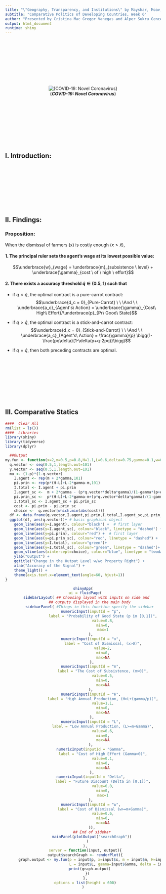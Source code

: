 ---
title: "\"Geography, Transparency, and Institutions\" by Mayshar, Moav, and Neeman"
subtitle: "Comparative Politics of Developing Countries, Week 6"
author: "Presented by Cristina Mac Gregor Vanegas and Alper Sukru Gencer"
output: html_document
runtime: shiny
---


<br>
</br>
<br>
</br>
<br>
</br>
<br>
</br>

<center>
![{***COVID-19: Novel Coronavirus***}](https://images.theconversation.com/files/381780/original/file-20210201-23-8r5dc1.jpg?ixlib=rb-1.1.0&q=45&auto=format&w=926&fit=clip)
</center>



<br>
</br>
<br>
</br>
<br>
</br>
<br>
</br>

## I. Introduction: 


<br>
</br>
<br>
</br>
<br>
</br>
<br>
</br>


## II. Findings: 

### **Proposition**:

When the dismissal of farmers (x) is costly enough ($x>\hat{x}$),

#### 1. The principal ruler sets the agent's wage  at its lowest possible value: 
$$\underbrace{w}_{wage} = \underbrace{m}_{subsistence \  level} + \underbrace{\gamma}_{cost \ of \ high \ effort}$$

#### 2. There exists a accuracy threshold $\hat{q} \in (0.5, 1)$ such that

- if $q < \hat{q}$, the optimal contract is a pure-carrot contract:
$$\underbrace{d_c = 0}_{Pure-Carrot} \ \ \And \ \ \underbrace{a_c}_{Agent's\ Action} = \underbrace{\gamma}_{Cost\ High\ Effort}/\underbrace{p}_{Pr\ Good\ State}$$

- if $q > \hat{q}$, the optimal contract is a stick-and-carrot contract: 
$$\underbrace{d_c = 0}_{Stick-and-Carrot} \ \ \And \ \ \underbrace{a_c}_{Agent's\ Action} = \frac{\gamma}{p} \bigg(1-\frac{pq\delta}{1-\delta(p+q-2pq)}\bigg)$$

- if $q = \hat{q}$, then both preceding contracts are optimal. 


<br>
</br>
<br>
</br>
<br>
</br>
<br>
</br>

## III. Comparative Statics


```{r getting ready, echo= F, include=FALSE}
####  Clear All
rm(list = ls())
####  Libraries
library(shiny)
library(tidyverse)
library(dplyr)
```

```{r function, include = FALSE, warning = FALSE, message = FALSE}
  ##Output
my.fun <- function(x=2,m=0.5,p=0.8,H=1.1,L=0.6,delta=0.75,gamma=0.1,w=0.6){
  q.vector <- seq(0.5,1,length.out=101)
  y.vector <- seq(0.5,1,length.out=101)
  mu <- (1-p)*(1-q.vector)
    I.agent <- rep(m + 2*gamma,101)
    pi.prin <- rep(p*(H-L)+L-2*gamma-m,101)
    I.total <- I.agent + pi.prin
    I.agent_sc <-  m + 2*gamma - (p*q.vector*delta*gamma)/(1-gamma*(p+q.vector+2*p*q.vector))
    pi.prin_sc <-  p*(H-L)+L-2*gamma-m+(p*q.vector*delta*gamma)/(1-gamma*(p+q.vector+2*p*q.vector))-mu*x
    I.total_sc <- I.agent_sc + pi.prin_sc
    cost <- pi.prin - pi.prin_sc
    choice <-  q.vector[which.min(abs(cost))]
  df <- data.frame(q.vector,I.agent,pi.prin,I.total,I.agent_sc,pi.prin_sc,I.total_sc)
  ggplot(df, aes(q.vector))+ # basic graphical object
    geom_line(aes(y=I.agent), colour="black") +  # first layer
    geom_line(aes(y=I.agent_sc), colour="black", linetype = "dashed") +  # first layer
    geom_line(aes(y=pi.prin), colour="red") +  # first layer
    geom_line(aes(y=pi.prin_sc), colour="red", linetype = "dashed") +  # first layer
    geom_line(aes(y=I.total), colour="green")+
    geom_line(aes(y=I.total_sc), colour="green", linetype = "dashed")+
    geom_vline(aes(xintercept=choice), colour="blue", linetype = "twodash")+
    ylab("Output") +
    ggtitle("Change in the Output Level w/wo Property Right") +
    xlab("Accuracy of the Signal") +
    theme_light() +
    theme(axis.text.x=element_text(angle=60, hjust=1))
}
```


<center>
```{r shiny, echo=FALSE}
shinyApp(
  ui = fluidPage(
    sidebarLayout( ## Choosing layout with inputs on side and 
      ## outputs displayed in the main body
      sidebarPanel( #Things in this function specify the sidebar
        numericInput(inputId = "p", 
                  label = "Probability of Good State (p in [0,1])",
                  value=0.8,
                  min=0,
                  max=1
        ), 
        numericInput(inputId = "x", 
                  label = "Cost of Dismissal, (x>0)",
                  value=2,
                  min=0,
                  max=NA
        ),
        numericInput(inputId = "m", 
                  label = "The Cost of Subsistence, (m>0)",
                  value=0.5,
                  min=0,
                  max=NA
        ), 
        numericInput(inputId = "H", 
                  label = "High Annual Production, (H>L+(gamma/p))",
                  value=1.1,
                  min=0,
                  max=NA
        ),
        numericInput(inputId = "L", 
                  label = "Low Annual Production, (L>=m+Gamma)",
                  value=0.6,
                  min=0,
                  max=NA
        ), 
        numericInput(inputId = "Gamma", 
                  label = "Cost of High Effort (Gamma>0)",
                  value=0.1,
                  min=0,
                  max=NA
        ),
        numericInput(inputId = "Delta", 
                  label = "Future Discount (Delta in [0,1])",
                  value=0.8,
                  min=0,
                  max=1
        ), 
        numericInput(inputId = "w", 
                  label = "Cost of Dismissal (w>=m+Gamma)",
                  value=0.6,
                  min=0,
                  max=NA
        )),
        ## End of sidebar
        mainPanel(plotOutput("searchGraph"))
    )
  ),
  server = function(input, output){
  output$searchGraph <- renderPlot({
      graph.output <- my.fun(p = input$p, x=input$x, m = input$m, H=input$H, 
                             L = input$L, gamma=input$Gamma, delta = input$Delta, w=input$w)
      print(graph.output)
    })
  },
  options = list(height = 600)
)
```
</center>

